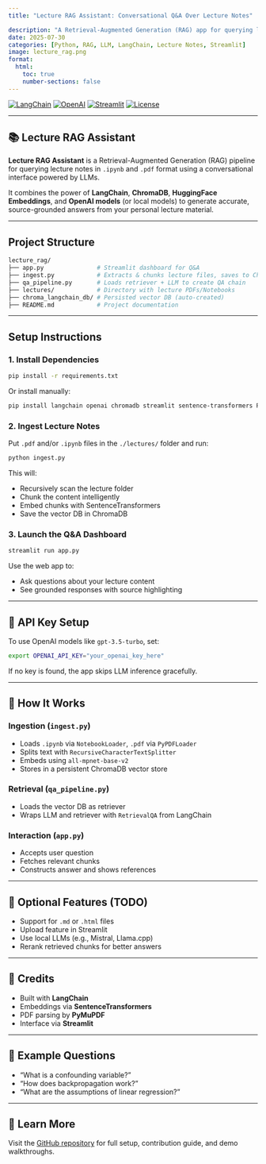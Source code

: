 ```yaml
---
title: "Lecture RAG Assistant: Conversational Q&A Over Lecture Notes"

description: "A Retrieval-Augmented Generation (RAG) app for querying lecture notes via LangChain, ChromaDB, and LLMs like OpenAI."
date: 2025-07-30
categories: [Python, RAG, LLM, LangChain, Lecture Notes, Streamlit]
image: lecture_rag.png
format:
  html:
    toc: true
    number-sections: false
---
```


[![LangChain](https://img.shields.io/badge/LangChain-Enabled-blue)](https://www.langchain.com/)
[![OpenAI](https://img.shields.io/badge/OpenAI-Compatible-ff69b4)](https://platform.openai.com/)
[![Streamlit](https://img.shields.io/badge/Streamlit-UI-orange)](https://streamlit.io/)
[![License](https://img.shields.io/github/license/your-org/lecture_rag)](https://github.com/your-org/lecture_rag/blob/main/LICENSE)

---

## 📚 Lecture RAG Assistant

**Lecture RAG Assistant** is a Retrieval-Augmented Generation (RAG) pipeline for querying lecture notes in `.ipynb` and `.pdf` format using a conversational interface powered by LLMs.

It combines the power of **LangChain**, **ChromaDB**, **HuggingFace Embeddings**, and **OpenAI models** (or local models) to generate accurate, source-grounded answers from your personal lecture material.

---

## Project Structure

```bash
lecture_rag/
├── app.py               # Streamlit dashboard for Q&A
├── ingest.py            # Extracts & chunks lecture files, saves to ChromaDB
├── qa_pipeline.py       # Loads retriever + LLM to create QA chain
├── lectures/            # Directory with lecture PDFs/Notebooks
├── chroma_langchain_db/ # Persisted vector DB (auto-created)
├── README.md            # Project documentation
```

---

## Setup Instructions

### 1. Install Dependencies

```bash
pip install -r requirements.txt
```

Or install manually:

```bash
pip install langchain openai chromadb streamlit sentence-transformers PyMuPDF
```

### 2. Ingest Lecture Notes

Put `.pdf` and/or `.ipynb` files in the `./lectures/` folder and run:

```bash
python ingest.py
```

This will:

* Recursively scan the lecture folder
* Chunk the content intelligently
* Embed chunks with SentenceTransformers
* Save the vector DB in ChromaDB

### 3. Launch the Q&A Dashboard

```bash
streamlit run app.py
```

Use the web app to:

* Ask questions about your lecture content
* See grounded responses with source highlighting

---

## 🔑 API Key Setup

To use OpenAI models like `gpt-3.5-turbo`, set:

```bash
export OPENAI_API_KEY="your_openai_key_here"
```

If no key is found, the app skips LLM inference gracefully.

---

## 🧐 How It Works

### Ingestion (`ingest.py`)

* Loads `.ipynb` via `NotebookLoader`, `.pdf` via `PyPDFLoader`
* Splits text with `RecursiveCharacterTextSplitter`
* Embeds using `all-mpnet-base-v2`
* Stores in a persistent ChromaDB vector store

### Retrieval (`qa_pipeline.py`)

* Loads the vector DB as retriever
* Wraps LLM and retriever with `RetrievalQA` from LangChain

### Interaction (`app.py`)

* Accepts user question
* Fetches relevant chunks
* Constructs answer and shows references

---

## 🚀 Optional Features (TODO)

* Support for `.md` or `.html` files
* Upload feature in Streamlit
* Use local LLMs (e.g., Mistral, Llama.cpp)
* Rerank retrieved chunks for better answers

---

## 🙌 Credits

* Built with **LangChain**
* Embeddings via **SentenceTransformers**
* PDF parsing by **PyMuPDF**
* Interface via **Streamlit**

---

## 💬 Example Questions

* “What is a confounding variable?”
* “How does backpropagation work?”
* “What are the assumptions of linear regression?”

---

## 🔗 Learn More

Visit the [GitHub repository](https://github.com/vrudhgarg/lecture_search) for full setup, contribution guide, and demo walkthroughs.
